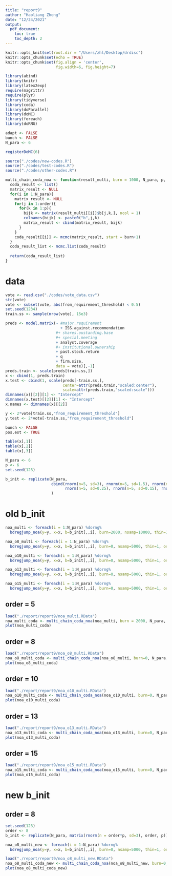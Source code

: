 ```yaml
---
title: "report9"
author: "Haoliang Zheng"
date: "12/24/2021"
output:
  pdf_document:
    toc: true
    toc_depth: 2
---
```


```r
knitr::opts_knit$set(root.dir = "/Users/zhl/Desktop/drdisc")
knitr::opts_chunk$set(echo = TRUE)
knitr::opts_chunk$set(fig.align = 'center', 
                      fig.width=6, fig.height=7)

library(abind)
library(knitr)
library(latex2exp)
require(magrittr)
require(plyr)
library(tidyverse)
library(coda)
library(doParallel)
library(doMC) 
library(foreach)
library(doRNG)

adapt <- FALSE
bunch <- FALSE
N_para <- 6

registerDoMC(6)
```


```r
source("./codes/new-codes.R")
source("./codes/test-codes.R")
source("./codes/other-codes.R")

multi_chain_coda_noa <- function(result_multi, burn = 1000, N_para, p, order){
  coda_result <- list()
  matrix_result <- NULL
  for(i in 1:N_para){
    matrix_result <- NULL
    for(j in 1:order){
      for(k in 1:p){
        bijk <- matrix(result_multi[[i]]$b[j,k,], ncol = 1)
        colnames(bijk) <- paste0("b",j,k)
        matrix_result <- cbind(matrix_result, bijk)
      }
    }
    coda_result[[i]] <- mcmc(matrix_result, start = burn+1)
  }
  coda_result_list <- mcmc.list(coda_result)
  
  return(coda_result_list)
}
```

# data

```r
vote <- read.csv("./codes/vote_data.csv")
str(vote)
vote <- subset(vote, abs(from_requirement_threshold) < 0.5)
set.seed(1234)
train.ss <- sample(nrow(vote), 15e3)

preds <- model.matrix(~ #major.requirement 
                        + ISS.against.recommendation 
                      #+ shares.oustanding.base 
                      #+ special.meeting 
                      + analyst.coverage 
                      #+ institutional.ownership 
                      + past.stock.return 
                      + q 
                      + firm.size, 
                      data = vote)[,-1]
preds.train <- scale(preds[train.ss,])
x <- cbind(1, preds.train)
x.test <- cbind(1, scale(preds[-train.ss,],
                         center=attr(preds.train,"scaled:center"),
                         scale=attr(preds.train,"scaled:scale")))
dimnames(x)[[2]][1] <- "Intercept"
dimnames(x.test)[[2]][1] <- "Intercept"
x.names <- dimnames(x)[[2]]

y <- 2*vote[train.ss,"from_requirement_threshold"]
y.test <- 2*vote[-train.ss,"from_requirement_threshold"]

bunch <- FALSE
pos.est <- TRUE
```

```r
table(x[,1])
table(x[,2])
table(x[,3])
```


```r
N_para <- 6
p <- 6
set.seed(123)

b_init <- replicate(N_para, 
                    cbind(rnorm(n=5, sd=3), rnorm(n=5, sd=1.5), rnorm(n=5, sd=0.5),
                          rnorm(n=5, sd=0.25), rnorm(n=5, sd=0.15), rnorm(n=5, sd=0.5))
                    )
```


# old b_init

```r
noa_multi <- foreach(i = 1:N_para) %dorng%
  bdregjump_noa(y=y, x=x, b=b_init[,,i], burn=2000, nsamp=10000, thin=1)

noa_o8_multi <- foreach(i = 1:N_para) %dorng%
  bdregjump_noa(y=y, x=x, b=b_init[,,i], burn=0, nsamp=5000, thin=1, order = 8)

noa_o10_multi <- foreach(i = 1:N_para) %dorng%
  bdregjump_noa(y=y, x=x, b=b_init[,,i], burn=0, nsamp=5000, thin=1, order = 10)

noa_o13_multi <- foreach(i = 1:N_para) %dorng%
  bdregjump_noa(y=y, x=x, b=b_init[,,i], burn=0, nsamp=5000, thin=1, order = 13)

noa_o15_multi <- foreach(i = 1:N_para) %dorng%
  bdregjump_noa(y=y, x=x, b=b_init[,,i], burn=0, nsamp=5000, thin=1, order = 15)
```

## order = 5

```r
load("./report/report9/noa_multi.RData")
noa_multi_coda <- multi_chain_coda_noa(noa_multi, burn = 2000, N_para, p, 5)
plot(noa_multi_coda)
```

## order = 8

```r
load("./report/report9/noa_o8_multi.RData")
noa_o8_multi_coda <- multi_chain_coda_noa(noa_o8_multi, burn=0, N_para, p, order)
plot(noa_o8_multi_coda)
```

## order = 10

```r
load("./report/report9/noa_o10_multi.RData")
noa_o10_multi_coda <- multi_chain_coda_noa(noa_o10_multi, burn=0, N_para, p, order)
plot(noa_o10_multi_coda)
```

## order = 13

```r
load("./report/report9/noa_o13_multi.RData")
noa_o13_multi_coda <- multi_chain_coda_noa(noa_o13_multi, burn=0, N_para, p, order)
plot(noa_o13_multi_coda)
```

## order = 15

```r
load("./report/report9/noa_o15_multi.RData")
noa_o15_multi_coda <- multi_chain_coda_noa(noa_o15_multi, burn=0, N_para, p, order)
plot(noa_o15_multi_coda)
```

# new b_init


## order = 8


```r
set.seed(123)
order <- 8
b_init <- replicate(N_para, matrix(rnorm(n = order*p, sd=3), order, p))

noa_o8_multi_new <- foreach(i = 1:N_para) %dorng%
  bdregjump_noa(y=y, x=x, b=b_init[,,i], burn=0, nsamp=5000, thin=1, order = order)
```

```r
load("./report/report9/noa_o8_multi_new.RData")
noa_o8_multi_coda_new <- multi_chain_coda_noa(noa_o8_multi_new, burn=0, N_para, p, order)
plot(noa_o8_multi_coda_new)
```
